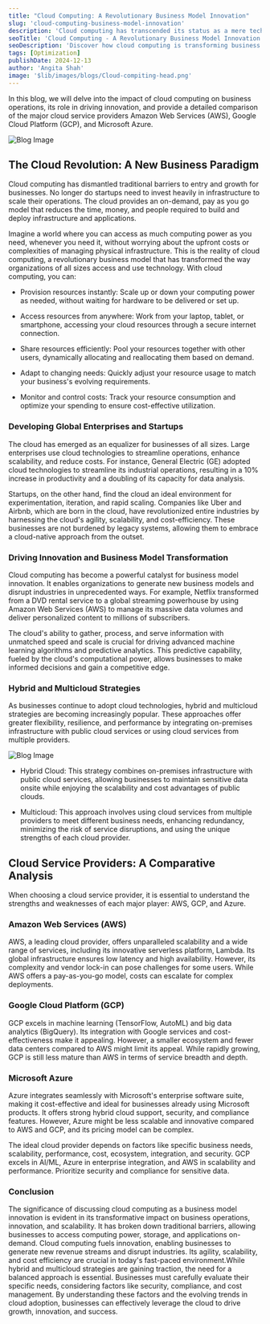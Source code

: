 ```yaml
---
title: "Cloud Computing: A Revolutionary Business Model Innovation"
slug: 'cloud-computing-business-model-innovation'
description: 'Cloud computing has transcended its status as a mere technological advancement to become a transformative business model innovation. This shift has fundamentally reshaped the way businesses operate, innovate, and scale, offering unparalleled agility, scalability, and cost efficiency.'
seoTitle: 'Cloud Computing - A Revolutionary Business Model Innovation'
seoDescription: 'Discover how cloud computing is transforming business operations, innovation, and scalability. Learn about its impact on startups and enterprises, hybrid and multicloud strategies, and a comparative analysis of AWS, GCP, and Azure.'
tags: [Optimization]
publishDate: 2024-12-13
author: 'Angita Shah'
image: '$lib/images/blogs/Cloud-compiting-head.png'
---
```



<div class="blog-details">
<p>In this blog, we will delve into the impact of cloud computing on business operations, its role in driving innovation, and provide a detailed comparison of the major cloud service providers Amazon Web Services (AWS), Google Cloud Platform (GCP), and Microsoft Azure.</p>
<p></p>
<Image
    src={CloudComputingBody1}
    alt="Blog Image"
    class="h-full w-full py-20 rounded-medium"
    />
<h2>The Cloud Revolution: A New Business Paradigm</h2>
<p>Cloud computing has dismantled traditional barriers to entry and growth for businesses. No longer do startups need to invest heavily in infrastructure to scale their operations. The cloud provides an on-demand, pay as you go model that reduces the time, money, and people required to build and deploy infrastructure and applications.</p>
<p>Imagine a world where you can access as much computing power as you need, whenever you need it, without worrying about the upfront costs or complexities of managing physical infrastructure. This is the reality of cloud computing, a revolutionary business model that has transformed the way organizations of all sizes access and use technology. With cloud computing, you can:</p>

<ul>
<li>
<p>Provision resources instantly: Scale up or down your computing power as needed, without waiting for hardware to be delivered or set up.</p>
</li>
<li>
<p>Access resources from anywhere: Work from your laptop, tablet, or smartphone, accessing your cloud resources through a secure internet connection.</p>
</li>
<li>
<p>Share resources efficiently: Pool your resources together with other users, dynamically allocating and reallocating them based on demand.</p>
</li>
<li>
<p>Adapt to changing needs: Quickly adjust your resource usage to match your business's evolving requirements.</p>
</li>
<li>
<p>Monitor and control costs: Track your resource consumption and optimize your spending to ensure cost-effective utilization.</p>
</li>
</ul>
<h3>Developing Global Enterprises and Startups</h3>
<p>The cloud has emerged as an equalizer for businesses of all sizes. Large enterprises use cloud technologies to streamline operations, enhance scalability, and reduce costs. For instance, General Electric (GE) adopted cloud technologies to streamline its industrial operations, resulting in a 10% increase in productivity and a doubling of its capacity for data analysis.</p>
<p>Startups, on the other hand, find the cloud an ideal environment for experimentation, iteration, and rapid scaling. Companies like Uber and Airbnb, which are born in the cloud, have revolutionized entire industries by harnessing the cloud's agility, scalability, and cost-efficiency. These businesses are not burdened by legacy systems, allowing them to embrace a cloud-native approach from the outset.</p>
<h3>Driving Innovation and Business Model Transformation</h3>
<p>Cloud computing has become a powerful catalyst for business model innovation. It enables organizations to generate new business models and disrupt industries in unprecedented ways. For example, Netflix transformed from a DVD rental service to a global streaming powerhouse by using Amazon Web Services (AWS) to manage its massive data volumes and deliver personalized content to millions of subscribers.</p>
<p>The cloud's ability to gather, process, and serve information with unmatched speed and scale is crucial for driving advanced machine learning algorithms and predictive analytics. This predictive capability, fueled by the cloud's computational power, allows businesses to make informed decisions and gain a competitive edge.</p>
<h3>Hybrid and Multicloud Strategies</h3>
<p>As businesses continue to adopt cloud technologies, hybrid and multicloud strategies are becoming increasingly popular. These approaches offer greater flexibility, resilience, and performance by integrating on-premises infrastructure with public cloud services or using cloud services from multiple providers.</p>
<Image
    src={CloudComputingBody2}
    alt="Blog Image"
    class="h-full w-full py-20 rounded-medium"
    />
<ul>
<li>
<p>Hybrid Cloud: This strategy combines on-premises infrastructure with public cloud services, allowing businesses to maintain sensitive data onsite while enjoying the scalability and cost advantages of public clouds.</p>
</li>
<li>
<p>Multicloud: This approach involves using cloud services from multiple providers to meet different business needs, enhancing redundancy, minimizing the risk of service disruptions, and using the unique strengths of each cloud provider.</p>
</li>
</ul>
<h2>Cloud Service Providers: A Comparative Analysis</h2>
<p>When choosing a cloud service provider, it is essential to understand the strengths and weaknesses of each major player: AWS, GCP, and Azure.</p>
<h3>Amazon Web Services (AWS)</h3>
<p>AWS, a leading cloud provider, offers unparalleled scalability and a wide range of services, including its innovative serverless platform, Lambda. Its global infrastructure ensures low latency and high availability. However, its complexity and vendor lock-in can pose challenges for some users. While AWS offers a pay-as-you-go model, costs can escalate for complex deployments.</p>
<h3>Google Cloud Platform (GCP)</h3>
<p>GCP excels in machine learning (TensorFlow, AutoML) and big data analytics (BigQuery). Its integration with Google services and cost-effectiveness make it appealing. However, a smaller ecosystem and fewer data centers compared to AWS might limit its appeal. While rapidly growing, GCP is still less mature than AWS in terms of service breadth and depth.</p>
<h3>Microsoft Azure</h3>
<p>Azure integrates seamlessly with Microsoft's enterprise software suite, making it cost-effective and ideal for businesses already using Microsoft products. It offers strong hybrid cloud support, security, and compliance features. However, Azure might be less scalable and innovative compared to AWS and GCP, and its pricing model can be complex.</p>
<p>The ideal cloud provider depends on factors like specific business needs, scalability, performance, cost, ecosystem, integration, and security. GCP excels in AI/ML, Azure in enterprise integration, and AWS in scalability and performance. Prioritize security and compliance for sensitive data.</p>
<h3>Conclusion</h3>
<p>The significance of discussing cloud computing as a business model innovation is evident in its transformative impact on business operations, innovation, and scalability. It has broken down traditional barriers, allowing businesses to access computing power, storage, and applications on-demand. Cloud computing fuels innovation, enabling businesses to generate new revenue streams and disrupt industries. Its agility, scalability, and cost efficiency are crucial in today's fast-paced environment.While hybrid and multicloud strategies are gaining traction, the need for a balanced approach is essential. Businesses must carefully evaluate their specific needs, considering factors like security, compliance, and cost management. By understanding these factors and the evolving trends in cloud adoption, businesses can effectively leverage the cloud to drive growth, innovation, and success.</p>
</div>


